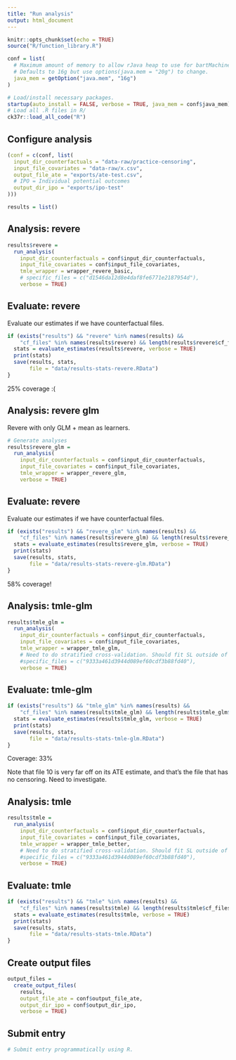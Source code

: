 ```yaml
---
title: "Run analysis"
output: html_document
---
```


```r
knitr::opts_chunk$set(echo = TRUE)
source("R/function_library.R")

conf = list(
  # Maximum amount of memory to allow rJava heap to use for bartMachine.
  # Defaults to 16g but use options(java.mem = "20g") to change.
  java_mem = getOption("java.mem", "16g")
)

# Load/install necessary packages.
startup(auto_install = FALSE, verbose = TRUE, java_mem = conf$java_mem)
# Load all .R files in R/
ck37r::load_all_code("R")
```

## Configure analysis

```r
(conf = c(conf, list(
  input_dir_counterfactuals = "data-raw/practice-censoring",
  input_file_covariates = "data-raw/x.csv",
  output_file_ate = "exports/ate-test.csv",
  # IPO = Individual potential outcomes
  output_dir_ipo = "exports/ipo-test"
)))

results = list()
```

## Analysis: revere

```r
results$revere =
  run_analysis(
    input_dir_counterfactuals = conf$input_dir_counterfactuals,
    input_file_covariates = conf$input_file_covariates,
    tmle_wrapper = wrapper_revere_basic,
    # specific_files = c("d1546da12d8e4daf8fe6771e2187954d"),
    verbose = TRUE)
```

## Evaluate: revere

Evaluate our estimates if we have counterfactual files.

```r
if (exists("results") && "revere" %in% names(results) &&
    "cf_files" %in% names(results$revere) && length(results$revere$cf_files) > 0L) {
  stats = evaluate_estimates(results$revere, verbose = TRUE)
  print(stats)
  save(results, stats,
       file = "data/results-stats-revere.RData")
}
```

25% coverage :(

## Analysis: revere glm

Revere with only GLM + mean as learners.

```r

# Generate analyses
results$revere_glm =
  run_analysis(
    input_dir_counterfactuals = conf$input_dir_counterfactuals,
    input_file_covariates = conf$input_file_covariates,
    tmle_wrapper = wrapper_revere_glm,
    verbose = TRUE)
```

## Evaluate: revere

Evaluate our estimates if we have counterfactual files.

```r
if (exists("results") && "revere_glm" %in% names(results) &&
    "cf_files" %in% names(results$revere_glm) && length(results$revere_glm$cf_files) > 0L) {
  stats = evaluate_estimates(results$revere_glm, verbose = TRUE)
  print(stats)
  save(results, stats,
       file = "data/results-stats-revere-glm.RData")
}
```

58% coverage!

## Analysis: tmle-glm

```r
results$tmle_glm =
  run_analysis(
    input_dir_counterfactuals = conf$input_dir_counterfactuals,
    input_file_covariates = conf$input_file_covariates,
    tmle_wrapper = wrapper_tmle_glm,
    # Need to do stratified cross-validation. Should fit SL outside of tmle.
    #specific_files = c("9333a461d3944d089ef60cdf3b88fd40"),
    verbose = TRUE)
```

## Evaluate: tmle-glm

```r
if (exists("results") && "tmle_glm" %in% names(results) &&
    "cf_files" %in% names(results$tmle_glm) && length(results$tmle_glm$cf_files) > 0L) {
  stats = evaluate_estimates(results$tmle_glm, verbose = TRUE)
  print(stats)
  save(results, stats,
       file = "data/results-stats-tmle-glm.RData")
}
```

Coverage: 33%

Note that file 10 is very far off on its ATE estimate, and that's the file that has no censoring. Need to investigate.

## Analysis: tmle

```r
results$tmle =
  run_analysis(
    input_dir_counterfactuals = conf$input_dir_counterfactuals,
    input_file_covariates = conf$input_file_covariates,
    tmle_wrapper = wrapper_tmle_better,
    # Need to do stratified cross-validation. Should fit SL outside of tmle.
    #specific_files = c("9333a461d3944d089ef60cdf3b88fd40"),
    verbose = TRUE)
```

## Evaluate: tmle

```r
if (exists("results") && "tmle" %in% names(results) &&
    "cf_files" %in% names(results$tmle) && length(results$tmle$cf_files) > 0L) {
  stats = evaluate_estimates(results$tmle, verbose = TRUE)
  print(stats)
  save(results, stats,
       file = "data/results-stats-tmle.RData")
}
```

## Create output files

```r
output_files =
  create_output_files(
    results,
    output_file_ate = conf$output_file_ate,
    output_dir_ipo = conf$output_dir_ipo,
    verbose = TRUE)
```

## Submit entry

```r
# Submit entry programmatically using R.
```